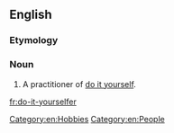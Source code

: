 ==English==

===Etymology===
{{suffix|en|do it yourself|er}}

===Noun===
{{en-noun}}

# A practitioner of [[do it yourself]].

[[Category:en:Hobbies]]
[[Category:en:People]]

[[fr:do-it-yourselfer]]